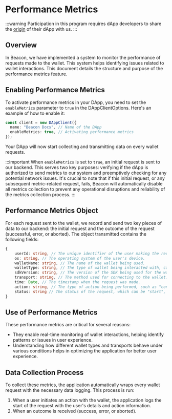 # Performance Metrics

:::warning
Participation in this program requires dApp developers to share the [origin](https://developer.mozilla.org/en-US/docs/Web/HTTP/Headers/Origin) of their dApp with us.
:::

## Overview

In Beacon, we have implemented a system to monitor the performance of requests made to the wallet. This system helps identifying issues related to wallet interactions. This document details the structure and purpose of the performance metrics feature.

## Enabling Performance Metrics

To activate performance metrics in your DApp, you need to set the `enableMetrics` parameter to `true` in the DAppClientOptions. Here's an example of how to enable it:

```ts
const client = new DAppClient({
  name: "Beacon Docs", // Name of the DApp
  enableMetrics: true, // Activating performance metrics
});
```

Your DApp will now start collecting and transmitting data on every wallet requests.

:::important
When `enableMetrics` is set to `true`, an initial request is sent to our backend.
This serves two key purposes: verifying if the dApp is authorized to send metrics to our system and preemptively checking for any potential network issues.
It's crucial to note that if this initial request, or any subsequent metric-related request, fails, Beacon will automatically disable all metrics collection to prevent any operational disruptions and reliability of the metrics collection process.
:::

## Performance Metrics Object

For each request sent to the wallet, we record and send two key pieces of data to our backend: the initial request and the outcome of the request (successful, error, or aborted). The object transmitted contains the following fields:

```ts
{
    userId: string, // The unique identifier of the user making the request
    os: string, // The operating system of the user's device.
    walletName: string, // The name of the wallet being used.
    walletType: string, // The type of wallet being interacted with, categorized as "extension", "mobile", "web", or "desktop".
    sdkVersion: string, // The version of the SDK being used for the wallet interaction.
    transport: string, // The method used for connecting to the wallet. Options include "extension", "p2p" (peer-to-peer), "walletconnect", or "website".
    time: Date, // The timestamp when the request was made.
    action: string, // The type of action being performed, such as "connect", "message", or "disconnect".
    status: string // The status of the request, which can be "start", "abort", "success", or "error".
}
```

## Use of Performance Metrics

These performance metrics are critical for several reasons:

- They enable real-time monitoring of wallet interactions, helping identify patterns or issues in user experience.
- Understanding how different wallet types and transports behave under various conditions helps in optimizing the application for better user experience.

## Data Collection Process

To collect these metrics, the application automatically wraps every wallet request with the necessary data logging. This process is run:

1. When a user initiates an action with the wallet, the application logs the start of the request with the user's details and action information.
2. When an outcome is received (success, error, or aborted).
